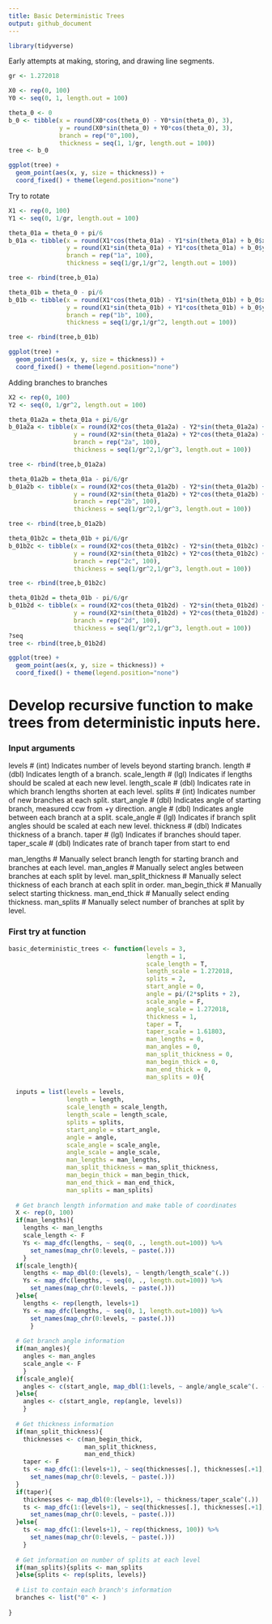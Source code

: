 ```yaml
---
title: Basic Deterministic Trees
output: github_document
---
```


```r
library(tidyverse)
```

Early attempts at making, storing, and drawing line segments.
```r
gr <- 1.272018

X0 <- rep(0, 100)
Y0 <- seq(0, 1, length.out = 100)

theta_0 <- 0
b_0 <- tibble(x = round(X0*cos(theta_0) - Y0*sin(theta_0), 3),
              y = round(X0*sin(theta_0) + Y0*cos(theta_0), 3),
              branch = rep("0",100),
              thickness = seq(1, 1/gr, length.out = 100))
tree <- b_0

ggplot(tree) + 
  geom_point(aes(x, y, size = thickness)) +
  coord_fixed() + theme(legend.position="none")
```

Try to rotate
```r
X1 <- rep(0, 100)
Y1 <- seq(0, 1/gr, length.out = 100)

theta_01a = theta_0 + pi/6
b_01a <- tibble(x = round(X1*cos(theta_01a) - Y1*sin(theta_01a) + b_0$x[100], 3),
                y = round(X1*sin(theta_01a) + Y1*cos(theta_01a) + b_0$y[100], 3),
                branch = rep("1a", 100),
                thickness = seq(1/gr,1/gr^2, length.out = 100))

tree <- rbind(tree,b_01a)

theta_01b = theta_0 - pi/6
b_01b <- tibble(x = round(X1*cos(theta_01b) - Y1*sin(theta_01b) + b_0$x[100], 3),
                y = round(X1*sin(theta_01b) + Y1*cos(theta_01b) + b_0$y[100], 3),
                branch = rep("1b", 100),
                thickness = seq(1/gr,1/gr^2, length.out = 100))

tree <- rbind(tree,b_01b)

ggplot(tree) + 
  geom_point(aes(x, y, size = thickness)) + 
  coord_fixed() + theme(legend.position="none")
```

Adding branches to branches
```r
X2 <- rep(0, 100)
Y2 <- seq(0, 1/gr^2, length.out = 100)

theta_01a2a = theta_01a + pi/6/gr
b_01a2a <- tibble(x = round(X2*cos(theta_01a2a) - Y2*sin(theta_01a2a) + b_01a$x[100], 3),
                  y = round(X2*sin(theta_01a2a) + Y2*cos(theta_01a2a) + b_01a$y[100], 3),
                  branch = rep("2a", 100),
                  thickness = seq(1/gr^2,1/gr^3, length.out = 100))

tree <- rbind(tree,b_01a2a)

theta_01a2b = theta_01a - pi/6/gr
b_01a2b <- tibble(x = round(X2*cos(theta_01a2b) - Y2*sin(theta_01a2b) + b_01a$x[100], 3),
                  y = round(X2*sin(theta_01a2b) + Y2*cos(theta_01a2b) + b_01a$y[100], 3),
                  branch = rep("2b", 100),
                  thickness = seq(1/gr^2,1/gr^3, length.out = 100))

tree <- rbind(tree,b_01a2b)

theta_01b2c = theta_01b + pi/6/gr
b_01b2c <- tibble(x = round(X2*cos(theta_01b2c) - Y2*sin(theta_01b2c) + b_01b$x[100], 3),
                  y = round(X2*sin(theta_01b2c) + Y2*cos(theta_01b2c) + b_01b$y[100], 3),
                  branch = rep("2c", 100),
                  thickness = seq(1/gr^2,1/gr^3, length.out = 100))

tree <- rbind(tree,b_01b2c)

theta_01b2d = theta_01b - pi/6/gr
b_01b2d <- tibble(x = round(X2*cos(theta_01b2d) - Y2*sin(theta_01b2d) + b_01b$x[100], 3),
                  y = round(X2*sin(theta_01b2d) + Y2*cos(theta_01b2d) + b_01b$y[100], 3),
                  branch = rep("2d", 100),
                  thickness = seq(1/gr^2,1/gr^3, length.out = 100))
?seq
tree <- rbind(tree,b_01b2d)

ggplot(tree) + 
  geom_point(aes(x, y, size = thickness)) + 
  coord_fixed() + theme(legend.position="none")
```

# Develop recursive function to make trees from deterministic inputs here.

### Input arguments

levels                 # (int) Indicates number of levels beyond starting branch. \newline
length                 # (dbl) Indicates length of a branch. \newline
scale_length           # (lgl) Indicates if lengths should be scaled at each new level. \newline
length_scale           # (dbl) Indicates rate in which branch lengths shorten at each level. \newline
splits                 # (int) Indicates number of new branches at each split. \newline
start_angle            # (dbl) Indicates angle of starting branch, measured ccw from +y direction. \newline
angle                  # (dbl) Indicates angle between each branch at a split. \neline
scale_angle            # (lgl) Indicates if branch split angles should be scaled at each new level. \newline
thickness              # (dbl) Indicates thickness of a branch. \newline
taper                  # (lgl) Indicates if branches should taper. \newline
taper_scale            # (dbl) Indicates rate of branch taper from start to end \newline

man_lengths            # Manually select branch length for starting branch and branches at each level. \newline
man_angles             # Manually select angles between branches at each split by level. \newline
man_split_thickness    # Manually select thickness of each branch at each split in order. \newline
man_begin_thick        # Manually select starting thickness. \newline
man_end_thick          # Manually select ending thickness. \newline
man_splits             # Manually select number of branches at split by level. \newline

### First try at function

```r

basic_deterministic_trees <- function(levels = 3, 
                                      length = 1,
                                      scale_length = T,
                                      length_scale = 1.272018,
                                      splits = 2,
                                      start_angle = 0,
                                      angle = pi/(2*splits + 2),
                                      scale_angle = F,
                                      angle_scale = 1.272018,
                                      thickness = 1,
                                      taper = T,
                                      taper_scale = 1.61803,
                                      man_lengths = 0,
                                      man_angles = 0,
                                      man_split_thickness = 0,
                                      man_begin_thick = 0,
                                      man_end_thick = 0,
                                      man_splits = 0){
  
  inputs = list(levels = levels,
                length = length,
                scale_length = scale_length,
                length_scale = length_scale,
                splits = splits,
                start_angle = start_angle,
                angle = angle,
                scale_angle = scale_angle,
                angle_scale = angle_scale,
                man_lengths = man_lengths,
                man_split_thickness = man_split_thickness,
                man_begin_thick = man_begin_thick,
                man_end_thick = man_end_thick,
                man_splits = man_splits)
  
  # Get branch length information and make table of coordinates
  X <- rep(0, 100)
  if(man_lengths){
    lengths <- man_lengths
    scale_length <- F
    Ys <- map_dfc(lengths, ~ seq(0, ., length.out=100)) %>% 
      set_names(map_chr(0:levels, ~ paste(.)))
    }
  if(scale_length){
    lengths <- map_dbl(0:(levels), ~ length/length_scale^(.))
    Ys <- map_dfc(lengths, ~ seq(0, ., length.out=100)) %>% 
      set_names(map_chr(0:levels, ~ paste(.)))
  }else{
    lengths <- rep(length, levels+1)
    Ys <- map_dfc(lengths, ~ seq(0, 1, length.out=100)) %>% 
      set_names(map_chr(0:levels, ~ paste(.)))
      }
  
  # Get branch angle information
  if(man_angles){
    angles <- man_angles
    scale_angle <- F
    }
  if(scale_angle){
    angles <- c(start_angle, map_dbl(1:levels, ~ angle/angle_scale^(. - 1)))
  }else{
    angles <- c(start_angle, rep(angle, levels))
    }
  
  # Get thickness information
  if(man_split_thickness){
    thicknesses <- c(man_begin_thick,
                     man_split_thickness,
                     man_end_thick)
    taper <- F
    ts <- map_dfc(1:(levels+1), ~ seq(thicknesses[.], thicknesses[.+1], length.out=100)) %>% 
      set_names(map_chr(0:levels, ~ paste(.)))
  }
  if(taper){
    thicknesses <- map_dbl(0:(levels+1), ~ thickness/taper_scale^(.))
    ts <- map_dfc(1:(levels+1), ~ seq(thicknesses[.], thicknesses[.+1], length.out=100)) %>% 
      set_names(map_chr(0:levels, ~ paste(.)))
  }else{
    ts <- map_dfc(1:(levels+1), ~ rep(thickness, 100)) %>% 
      set_names(map_chr(0:levels, ~ paste(.)))
    }
  
  # Get information on number of splits at each level
  if(man_splits){splits <- man_splits
  }else{splits <- rep(splits, levels)}
  
  # List to contain each branch's information
  branches <- list("0" <- )
  
}




```












